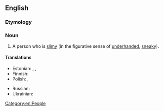 ==English==

===Etymology===
{{compound|slime|ball|lang=en}}

===Noun===
{{en-noun}}

# {{lb|en|slang|derogatory}} A person who is [[slimy]] (in the figurative sense of [[underhanded]], [[sneaky]]).

====Translations====
{{trans-top|slimy person}}
* Estonian: {{t|et|limapall}} {{qualifier|direct translation}}, {{t|et|limukas}} {{qualifier|slang, somewhat vulgar}}, {{t|et|libedik}} {{qualifier|informal}}
* Finnish: {{t+|fi|limanuljaska}}
* Polish: {{t+|pl|oblech}}, {{t|pl|obleśniak}}
{{trans-mid}}
* Russian: {{t+|ru|слизняк}}
* Ukrainian: {{t|uk|слизняк}}
{{trans-bottom}}

[[Category:en:People]]